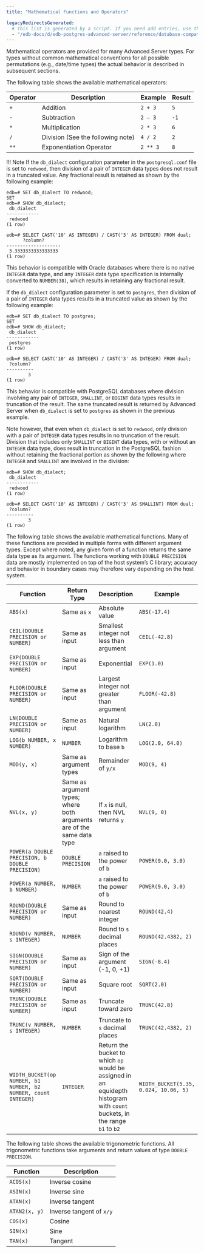 ```yaml
---
title: "Mathematical Functions and Operators"

legacyRedirectsGenerated:
  # This list is generated by a script. If you need add entries, use the `legacyRedirects` key.
  - "/edb-docs/d/edb-postgres-advanced-server/reference/database-compatibility-for-oracle-developers-reference-guide/12/Database_Compatibility_for_Oracle_Developers_Reference_Guide.1.096.html"
---
```


<div id="mathematical_functions_and_operators" class="registered_link"></div>

Mathematical operators are provided for many Advanced Server types. For types without common mathematical conventions for all possible permutations (e.g., date/time types) the actual behavior is described in subsequent sections.

The following table shows the available mathematical operators:

| Operator | Description                       | Example  | Result |
| -------- | --------------------------------- | -------- | ------ |
| `+`      | Addition                          | `2 + 3`  | `5`    |
| `-`      | Subtraction                       | `2 – 3`  | `-1`   |
| `*`      | Multiplication                    | `2 * 3`  | `6`    |
| `/`      | Division (See the following note) | `4 / 2`  | `2`    |
| `**`     | Exponentiation Operator           | `2 ** 3` | `8`    |

!!! Note
    If the `db_dialect` configuration parameter in the `postgresql.conf` file is set to `redwood`, then division of a pair of `INTEGER` data types does not result in a truncated value. Any fractional result is retained as shown by the following example:

```text
edb=# SET db_dialect TO redwood;
SET
edb=# SHOW db_dialect;
 db_dialect
------------
 redwood
(1 row)

edb=# SELECT CAST('10' AS INTEGER) / CAST('3' AS INTEGER) FROM dual;
      ?column?
--------------------
 3.3333333333333333
(1 row)
```

This behavior is compatible with Oracle databases where there is no native `INTEGER` data type, and any `INTEGER` data type specification is internally converted to `NUMBER(38)`, which results in retaining any fractional result.

If the `db_dialect` configuration parameter is set to `postgres`, then division of a pair of `INTEGER` data types results in a truncated value as shown by the following example:

```text
edb=# SET db_dialect TO postgres;
SET
edb=# SHOW db_dialect;
 db_dialect
------------
 postgres
(1 row)

edb=# SELECT CAST('10' AS INTEGER) / CAST('3' AS INTEGER) FROM dual;
 ?column?
----------
        3
(1 row)
```

This behavior is compatible with PostgreSQL databases where division involving any pair of `INTEGER`, `SMALLINT`, or `BIGINT` data types results in truncation of the result. The same truncated result is returned by Advanced Server when `db_dialect` is set to `postgres` as shown in the previous example.

Note however, that even when `db_dialect` is set to `redwood`, only division with a pair of `INTEGER` data types results in no truncation of the result. Division that includes only `SMALLINT` or `BIGINT` data types, with or without an `INTEGER` data type, does result in truncation in the PostgreSQL fashion without retaining the fractional portion as shown by the following where `INTEGER` and `SMALLINT` are involved in the division:

```text
edb=# SHOW db_dialect;
 db_dialect
------------
 redwood
(1 row)

edb=# SELECT CAST('10' AS INTEGER) / CAST('3' AS SMALLINT) FROM dual;
 ?column?
----------
        3
(1 row)
```

The following table shows the available mathematical functions. Many of these functions are provided in multiple forms with different argument types. Except where noted, any given form of a function returns the same data type as its argument. The functions working with `DOUBLE PRECISION` data are mostly implemented on top of the host system’s C library; accuracy and behavior in boundary cases may therefore vary depending on the host system.

| Function                                                       | Return Type                                                            | Description                                                                                                                 | Example                               | Result                 |
| -------------------------------------------------------------- | ---------------------------------------------------------------------- | --------------------------------------------------------------------------------------------------------------------------- | ------------------------------------- | ---------------------- |
| `ABS(x)`                                                       | Same as `x`                                                            | Absolute value                                                                                                              | `ABS(-17.4)`                          | `17.4`                 |
| `CEIL(DOUBLE PRECISION or NUMBER)`                             | Same as input                                                          | Smallest integer not less than argument                                                                                     | `CEIL(-42.8)`                         | `-42`                  |
| `EXP(DOUBLE PRECISION or NUMBER)`                              | Same as input                                                          | Exponential                                                                                                                 | `EXP(1.0)`                            | `2.7182818284590452`   |
| `FLOOR(DOUBLE PRECISION or NUMBER)`                            | Same as input                                                          | Largest integer not greater than argument                                                                                   | `FLOOR(-42.8)`                        | `43`                   |
| `LN(DOUBLE PRECISION or NUMBER)`                               | Same as input                                                          | Natural logarithm                                                                                                           | `LN(2.0)`                             | `0.6931471805599453`   |
| `LOG(b NUMBER, x NUMBER)`                                      | `NUMBER`                                                               | Logarithm to base `b`                                                                                                       | `LOG(2.0, 64.0)`                      | `6.0000000000000000`   |
| `MOD(y, x)`                                                    | Same as argument types                                                 | Remainder of `y/x`                                                                                                          | `MOD(9, 4)`                           | `1`                    |
| `NVL(x, y)`                                                    | Same as argument types; where both arguments are of the same data type | If `x` is null, then NVL returns `y`                                                                                        | `NVL(9, 0)`                           | `9`                    |
| `POWER(a DOUBLE PRECISION, b DOUBLE PRECISION)`                | `DOUBLE PRECISION`                                                     | `a` raised to the power of `b`                                                                                              | `POWER(9.0, 3.0)`                     | `729.0000000000000000` |
| `POWER(a NUMBER, b NUMBER)`                                    | `NUMBER`                                                               | `a` raised to the power of `b`                                                                                              | `POWER(9.0, 3.0)`                     | `729.0000000000000000` |
| `ROUND(DOUBLE PRECISION or NUMBER)`                            | Same as input                                                          | Round to nearest integer                                                                                                    | `ROUND(42.4)`                         | `42`                   |
| `ROUND(v NUMBER, s INTEGER)`                                   | `NUMBER`                                                               | Round to `s` decimal places                                                                                                 | `ROUND(42.4382, 2)`                   | `42.44`                |
| `SIGN(DOUBLE PRECISION or NUMBER)`                             | Same as input                                                          | Sign of the argument (-1, 0, +1)                                                                                            | `SIGN(-8.4)`                          | `-1`                   |
| `SQRT(DOUBLE PRECISION or NUMBER)`                             | Same as input                                                          | Square root                                                                                                                 | `SQRT(2.0)`                           | `1.414213562373095`    |
| `TRUNC(DOUBLE PRECISION or NUMBER)`                            | Same as input                                                          | Truncate toward zero                                                                                                        | `TRUNC(42.8)`                         | `42`                   |
| `TRUNC(v NUMBER, s INTEGER)`                                   | `NUMBER`                                                               | Truncate to `s` decimal places                                                                                              | `TRUNC(42.4382, 2)`                   | `42.43`                |
| `WIDTH_BUCKET(op NUMBER, b1 NUMBER, b2 NUMBER, count INTEGER)` | `INTEGER`                                                              | Return the bucket to which `op` would be assigned in an equidepth histogram with `count` buckets, in the range `b1` to `b2` | `WIDTH_BUCKET(5.35, 0.024, 10.06, 5)` | `3`                    |

The following table shows the available trigonometric functions. All trigonometric functions take arguments and return values of type `DOUBLE PRECISION`.

| Function      | Description              |
| ------------- | ------------------------ |
| `ACOS(x)`     | Inverse cosine           |
| `ASIN(x)`     | Inverse sine             |
| `ATAN(x)`     | Inverse tangent          |
| `ATAN2(x, y)` | Inverse tangent of `x/y` |
| `COS(x)`      | Cosine                   |
| `SIN(x)`      | Sine                     |
| `TAN(x)`      | Tangent                  |

